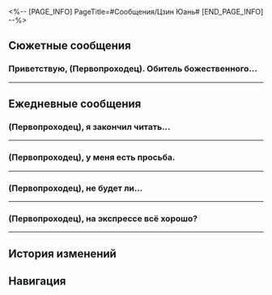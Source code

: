 <%-- [PAGE_INFO]
PageTitle=#Сообщения/Цзин Юань#
[END_PAGE_INFO] --%>
{{Сообщение Инфобокс
|id          = 1204
|Изображение = Персонаж Цзин Юань Иконка.png
|Тип         = Персонаж
|Отправитель = Цзин Юань
|Описание    = Я не в Обители божественного предвидения
|Фракция     = Лофу Сяньчжоу
}}

==Сюжетные сообщения==
===Приветствую, (Первопроходец). Обитель божественного...===
{{Сообщения
|условие_получения = 
|текст =
:'''Цзин Юань:''' Приветствую, (Первопроходец).<br />Обитель божественного предвидения в настоящее время сотрудничает с проводниками душ Комиссии десяти владык в расследовании отвратительного преступления. Нам нужна твоя помощь.<br />Скажи, пожалуйста, {{MC|ж=получала|м=получал}} ли ты недавно какие-либо посылки неизвестного происхождения?
:{Выбор} Вот сейчас такую держу.
::'''(Первопроходец):''' Вот сейчас такую держу.
::'''Цзин Юань:''' Ох, как удачно.
:{Выбор} Ни одной.
::'''(Первопроходец):''' Ни одной.
::'''Цзин Юань:''' Это странно. Неужели Цинцзу допустила ошибку в отчёте?..
:{Выбор} Какие такие посылки?
::'''(Первопроходец):''' Какие такие посылки?
::'''Цзин Юань:''' Быть такого не может. И ты про это ничего не знаешь?
:'''Цзин Юань:''' Не буду скрывать от тебя, посылки могут быть из Банды уничтожения. Эти жестокие последователи Творителя Руин пытаются перевернуть Сяньчжоу с ног на голову.
:'''Цзин Юань:''' Если ты и правда {{MC|ж=получала|м=получал}} подобные посылки, пожалуйста, передай их Цинцзу в Обители божественного предвидения. А она всё передаст на рассмотрение экспертам из Комиссии десяти владык.
:'''Цзин Юань:''' Конечно, если знаешь, как самостоятельно устранить опасность - действуй. Главное, не забудь сообщить Цинцзу.
:'''Цзин Юань:''' У меня ещё остались неотложные дела. Прошу прощения, если не смогу ответить на сообщения.
}}
----

==Ежедневные сообщения==
===(Первопроходец), я закончил читать...===
{{Сообщения
|условие_получения = 
|текст=
:'''Цзин Юань:''' (Первопроходец), я закончил читать файлы из базы данных, которыми ты {{MC|ж=поделилась|м=поделился}}.
:'''Цзин Юань:''' Пробыв так долго в Обители божественного предвидения, я не могу перестать смотреть на мир за пределами гротов Лофу.<br />Это, в сочетании с долгой продолжительностью жизни людей с Сяньчжоу, заставило меня почувствовать, что весь мир такой же скучный и неизменный, как и я сам.<br />Тем не менее теперь, когда я прочитал об удивительных приключениях экипажа экспресса, я понял, что можно ведь обернуть на пользу бесконечную жизнь, путешествуя по разным мирам.
:'''Цзин Юань:''' К несчастью... Я всё ещё выполняю бесчисленные обязанности Лофу и не могу присоединиться к вам. Может, когда я выйду в отставку...
:{Выбор} Стань Безымянным.
::'''(Первопроходец):''' У нас большой экспресс. Присоединяйся к нам, генерал.
::'''Цзин Юань:''' Ха-ха-ха, если это твоё личное приглашение, (Первопроходец), то мне стоит подумать.
:{Выбор} Займи место Фу Сюань.
::'''(Первопроходец):''' Ты можешь поменяться местами с Фу Сюань и стать Верховной провидицей.
::'''Цзин Юань:''' Ха-ха-ха, даже не упоминай. У Верховной провидицы очень тяжёлая работа. Обычный человек с ней не справится.
:{Выбор} Работай на Комиссию по балансу.
::'''(Первопроходец):''' Кажется, в Комиссии по балансу ничего не делают...
::'''Цзин Юань:''' Ха-ха-ха, это уж точно вернёт меня к корням.
::'''Цзин Юань:''' Мои родители были из Комиссии по балансу и отвечали за исследование долгоживущих видов. Бумажная волокита, связанная с этим, была просто пыткой.
:'''Цзин Юань:''' Кстати... В детстве я мечтал стать Галактическим рейнджером.
:'''Цзин Юань:''' К сожалению, жизнь никогда не складывается так, как ты задумал.
:{Выбор} Будь у тебя шанс...
:'''(Первопроходец):''' Будь у тебя шанс, куда бы ты отправился?
:'''Цзин Юань:''' Возможно, я бы отправился на поиски животных, которые давно вымерли на Сяньчжоу.
:'''Цзин Юань:''' Давай закончим на сегодня. Цинцзу принесла очередную кипу документов. Голова болит от одного взгляда на них.
:{Выбор} Работаешь в поте лица, генерал!
:'''(Первопроходец):''' Работаешь в поте лица, генерал!
:'''(Первопроходец):''' Жаль, что не могу помочь...
:'''Цзин Юань:''' Мне хватает и простой болтовни с тобой, (Первопроходец).
:'''Цзин Юань:''' Что ж, вернусь к работе. До встречи!
}}
----

===(Первопроходец), у меня есть просьба.===
{{Сообщения
|условие_получения = 
|текст=
:'''Цзин Юань:''' (Первопроходец), у меня есть просьба.
:{Выбор} Я слушаю, генерал!
:'''(Первопроходец):''' Я слушаю, генерал!
:'''Цзин Юань:''' Когда выдастся свободная минутка, можешь потренироваться с Яньцином?
:{Выбор} Я не посмею!
::'''(Первопроходец):''' Я {{MC|ж=слышала|м=слышал}} о его навыках и о том, что он учился у тебя, генерал.
::'''(Первопроходец):''' Я не посмею сражаться с ним.
::'''Цзин Юань:''' Ха-ха, вот как? Какая скромность.
:{Выбор} Могу, но...
::'''(Первопроходец):''' Могу, но...
::'''(Первопроходец):''' Говорят, что его учил лично ты, генерал...
::'''Цзин Юань:''' Это правда. И что с того?
:{Выбор} Что за Яньцин?
::'''(Первопроходец):''' Что за Яньцин?
::'''Цзин Юань:''' Мой ученик, он тоже служит в числе Облачных Рыцарей.
:{Выбор} Могу я потренироваться...
:'''(Первопроходец):''' Могу я сначала потренироваться с тобой?
:'''(Первопроходец):''' Тогда ты сможешь оценить мои способности.
:'''Цзин Юань:''' Ха-ха, я уже прекрасно знаю о них, (Первопроходец).
:{Выбор} О нет. Я себя {{MC|ж=выдала|м=выдал}}.
::'''(Первопроходец):''' О нет. Я себя {{MC|ж=выдала|м=выдал}}.
::'''(Первопроходец):''' Ты раскрыл тот факт, что я вообще не умею обращаться с мечом.
::'''(Первопроходец):''' [[Файл:Пом-Пом Стикер 11.png|80px|&lbrack;Плач&rbrack;]]
::'''Цзин Юань:''' Ты не пользуешься мечом и, следовательно, не соблюдаешь правила и условности боя на мечах. Для Яньцина было бы очень полезно попробовать свои силы в бою с таким противником.
:{Выбор} Я очень {{MC|ж=сильная|м=сильный}}.
::'''(Первопроходец):''' Я очень {{MC|ж=сильная|м=сильный}}.
::'''(Первопроходец):''' Я не {{MC|ж=думала|м=думал}}, что ты так быстро раскусишь меня, генерал.
::'''(Первопроходец):''' [[File:Sticker PPG 07 Pom-Pom 08.png|80px|&lbrack;Шок&rbrack;]]
::'''Цзин Юань:''' Этого и следовало ожидать. Сила - это не только физическая мощь, мастерство или оружие. Это также вопрос мудрости и упорства. Моим инстинктам ветерана войны следует доверять.
:'''Цзин Юань:''' Что касается тренировки со мной... Думаю, лучше подумать об этом после твоей тренировки с Яньцином.
:'''Цзин Юань:''' Однако у меня есть одна просьба. Если ты не согласишься, (Первопроходец), тогда мы не сможем тренироваться.
:{Выбор} Я слушаю, генерал!
:'''(Первопроходец):''' Я слушаю, генерал!
:'''Цзин Юань:''' Не ставь тренировку на вторую половину дня. В это время меня всегда клонит в сон.
}}
----

===(Первопроходец), не будет ли...===
{{Сообщения
|условие_получения = 
|текст=
:'''Цзин Юань:''' (Первопроходец), не будет ли у тебя времени заглянуть в Обитель божественного предвидения, чтобы сыграть в звёздные шахматы Сяньчжоу?
:{Выбор} А я могу попасть внутрь Обители божественного предвидения?
::'''(Первопроходец):''' А я могу попасть внутрь Обители божественного предвидения?
::'''Цзин Юань:''' Я сообщу Облачным Рыцарям.
:{Выбор} Я не умею играть в звёздные шахматы.
::'''(Первопроходец):''' Я не умею играть в звёздные шахматы.
::'''Цзин Юань:''' Это не так уж и сложно, я тебя научу.
:'''Цзин Юань:''' Помнишь гигантский стол из песка в центре Обители божественного предвидения? Он используется для планирования только во время войны. В мирные же дни я использую его как игровую доску.
:'''Цзин Юань:''' Мне нравится решать головоломки из книг, но, когда я их все разгадаю, мне понадобятся реальные противники.
:'''Цзин Юань:''' Тебе было бы интересно?
:{Выбор} Конечно.
::'''(Первопроходец):''' Конечно.
::'''(Первопроходец):''' Раз это приглашение от самого генерала, то я буду учиться этой игре, какой бы трудной она ни была.
::'''Цзин Юань:''' Ха-ха, в таком случае я расскажу тебе правду о том, что происходит, не опасаясь, что ты будешь смеяться надо мной, (Первопроходец).
:{Выбор} Я ещё подумаю.
::'''(Первопроходец):''' Я ещё подумаю.
::'''(Первопроходец):''' Я правда не умею играть. Не хочу портить тебе настроение.
::'''Цзин Юань:''' Прошу прощения, я тебя напугал? В таком случае я расскажу тебе правду о том, что происходит, не опасаясь, что ты будешь смеяться надо мной, (Первопроходец).
:'''Цзин Юань:''' Чайный домик прислал подборку новых вкусов «Радости небожителя», но я сейчас один в Обители божественного предвидения и не могу допить эти чаи. Не хотелось бы подводить чайный домик...
:{Выбор} Я немедленно отправляюсь на помощь, генерал!
:'''(Первопроходец):''' Я немедленно отправляюсь на помощь, генерал!
:'''(Первопроходец):''' [[Файл:Пом-Пом Стикер 26.png|80px|&lbrack;Ожидание&rbrack;]]
:'''Цзин Юань:''' Ха-ха-ха, замечательно.
}}
----

===(Первопроходец), на экспрессе всё хорошо?===
{{Сообщения
|условие_получения = 
|текст=
:'''Цзин Юань:''' (Первопроходец), на экспрессе всё хорошо?
:{Выбор} Как здоровье, генерал?
::'''(Первопроходец):''' Всё супер. Как здоровье, генерал?
::'''Цзин Юань:''' Ха-ха, всё в порядке. Меня заперли на несколько дней в лечебнице, и я теперь почти здоров.
::'''Цзин Юань:''' Наверное, из-за того, что сражение проходило вблизи Древа амброзии, я восстанавливаюсь очень быстро.
:{Выбор} А почему генерал о нас вспомнил?
::'''(Первопроходец):''' А почему это генерал вдруг о нас вспомнил?
::'''Цзин Юань:''' Мы с экипажем экспресса прошли огонь и воду, логично ведь поинтересоваться, как дела у моих друзей?
:'''Цзин Юань:''' Кстати, (Первопроходец), возможно ты {{MC|ж=слышала|м=слышал}} от Дань Хэна, что произошло.
:'''Цзин Юань:''' Моя наставница вернулась на Лофу и собирает старых друзей, хочет загладить былые обиды. Она отправила на экспресс анонимное письмо для Дань Хэна, это, наверное, довольно... неожиданно. Надеюсь, она вас не перепугала.
:{Выбор} Ничего страшного.
::'''(Первопроходец):''' Ничего страшного, мы уже многое повидали, таким нас не напугать.
::'''(Первопроходец):''' Твоя наставница - это что-то с чем-то... Бродила туда-сюда по экспрессу, а никто и не заметил. Когда я {{MC|ж=нашла|м=нашёл}} письмо, то никому, кроме Дань Хэна и проводника, не {{MC|ж=сказала|м=сказал}}.
:{Выбор} Было и правда страшно!!
::'''(Первопроходец):''' Твоя наставница - это что-то с чем-то... Пронесла письмо на экспресс, а никто и не заметил.
::'''(Первопроходец):''' [[File:Sticker PPG 07 Pom-Pom 08.png|80px]]
::'''(Первопроходец):''' Об этом я никому, кроме Дань Хэна и проводника, не {{MC|ж=рассказала|м=рассказал}}. Пом-Пом немного испугалась...
::'''Цзин Юань:''' Передай, пожалуйста, мои извинения проводнику за неучтивое поведение наставницы.
:{Выбор} Дань Хэн в порядке?
::'''(Первопроходец):''' Дань Хэн прямо в лице изменился, когда я письмо {{MC|ж=нашла|м=нашёл}}. С ним ведь всё в порядке?
:'''Цзин Юань:''' Дань Хэн принял приглашение. Восхищаюсь той смелостью, с которой он противостоит своему прошлому, и понимаю его решимость в сегодняшнем воплощении. Сделаю всё, что в моих силах, чтобы смягчить неприязнь жителей Лофу к нему.
:'''Цзин Юань:''' События, связанные с Дань Хэном, должны сойти на нет. Однако обстановка со стороны Альянса может снова поменяться.
:'''Цзин Юань:''' Говорят, что экспресс снова отправляется в путь. Что ж, желаю вам спокойной и безопасной дороги.
:{Выбор} И вы берегите себя, генерал!
::'''(Первопроходец):''' И ты себя береги, генерал!
:{Выбор} Мы обязательно вернёмся в гости!
::'''(Первопроходец):''' Мы обязательно вернёмся в гости!
:'''Цзин Юань:''' Я подготовил небольшие подарки для вас, считайте их извинениями за неудобства.
:'''Цзин Юань:''' Если вам понадобится помощь, или захотите где-нибудь остановиться, на Лофу вам всегда будут рады.
}}
----

==История изменений==
{{История изменений|2.7}}

==Навигация==
{{Сообщения Навбокс}}